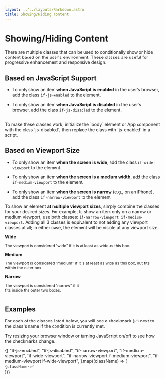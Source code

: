 ```yaml
---
layout: ../../layouts/Markdown.astro
title: Showing/Hiding Content
---
```


# Showing/Hiding Content

There are multiple classes that can be used to conditionally show or hide content based on the user's environment. These classes are useful for progressive enhancement and responsive design.

## Based on JavaScript Support

- To only show an item **when JavaScript is enabled** in the user's browser, add the class `if-js-enabled` to the element.

- To only show an item **when JavaScript is disabled** in the user's browser, add the class `if-js-disabled` to the element.

<br />
<div class="alert info">
  To make these classes work, initialize the `body` element or App component
  with the class `js-disabled`, then replace the class with `js-enabled` in a
  script.
</div>

## Based on Viewport Size

- To only show an item **when the screen is wide**, add the class `if-wide-viewport` to the element.

- To only show an item **when the screen is a medium width**, add the class `if-medium-viewport` to the element.

- To only show an item **when the screen is narrow** (e.g., on an iPhone), add the class `if-narrow-viewport` to the element.

To show an element **at multiple viewport sizes**, simply combine the classes for your desired sizes. For example,
to show an item only on a narrow or medium viewport, use both classes: `if-narrow-viewport if-medium-viewport`.
Adding all 3 classes is equivalent to not adding any viewport classes at all; in either case, the element will
be visible at any viewport size.

<div style="max-width: 100%; overflow-x: auto;">
  <div
    style="
      background-color: var(--color-red-9);
      color: var(--color-red-3);
      border: var(--border-m) solid currentcolor;
      padding: var(--padding-m);
      width: 55rem;
      padding: var(--space-xs);
    "
  >
    <strong>Wide</strong>
    <p style="font-size: 0.9em">The viewport is considered <q>wide</q> if it is at least as wide as this box.</p>
    <div
      style="
        background-color: var(--color-purple-9);
        color: var(--color-purple-3);
        border: var(--border-m) solid currentcolor;
        padding: var(--padding-m);
        width: 30rem;
        padding: var(--space-xs);
      "
    >
      <strong>Medium</strong>
      <p style="font-size: 0.9em">The viewport is considered <q>medium</q> if it is at least as wide as this box, but fits within the outer box.</p>
      <div
        style="
          background-color: var(--color-blue-9);
          color: var(--color-blue-3);
          border: var(--border-m) solid currentcolor;
          padding: var(--padding-m);
          width: 15rem;
          padding: var(--space-xs);
        "
      >
        <strong>Narrow</strong>
        <p style="font-size: 0.9em">The viewport is considered <q>narrow</q> if it fits inside the outer two boxes.</p>
      </div>
    </div>
  </div>
</div>

## Examples

For each of the classes listed below, you will see a checkmark (✅) next to
the class's name if the condition is currently met.

Try resizing your browser window or turning JavaScript on/off to see how the
checkmarks change.

<div class="stack vertical">
  {[
    "if-js-enabled",
    "if-js-disabled",
    "if-narrow-viewport",
    "if-medium-viewport",
    "if-wide-viewport",
    "if-narrow-viewport if-medium-viewport",
    "if-medium-viewport if-wide-viewport",
  ].map((className) => (
    <div class="card secondary">
      <code>{className}</code>
      <span class={className}> ✅</span>
    </div>
  ))}
</div>


